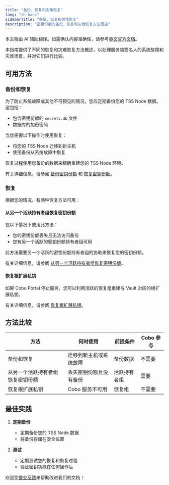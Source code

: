 ```yaml
---
title: "备份、恢复和灾难恢复"
lang: "zh-hans"
sidebarTitle: "备份、恢复和灾难恢复"
description: "密钥份额的备份、恢复和灾难恢复方法概述"
---
```

<Note>本文档由 AI 辅助翻译。如需确认内容准确性，请参考[英文官方文档](https://www.cobo.com/developers/v2/guides/overview/introduction)。</Note>

本指南提供了不同的恢复和灾难恢复方法概述，以处理服务端签名人的系统故障和灾难场景，并对它们进行比较。

## 可用方法

### 备份和恢复

为了防止系统故障或其他不可预见的情况，您应定期备份您的 TSS Node 数据。这包括：
- 包含密钥份额的 `secrets.db` 文件
- 数据库的加密密码

当您需要以下操作时使用恢复：
- 将您的 TSS Node 迁移到新主机
- 使用备份从系统故障中恢复

恢复过程使用您备份的数据来精确重建您的 TSS Node 环境。

有关详细信息，请参阅 [备份密钥份额](/v2_cn/guides/mpc-wallets/server-co-signer/key-shares-backup) 和 [恢复密钥份额](/v2_cn/guides/mpc-wallets/server-co-signer/key-shares-restore)。

### 恢复

根据您的情况，有两种恢复方法可用：

#### 从另一个活跃持有者组恢复密钥份额

在以下情况下使用此方法：
- 您的密钥份额丢失且无法访问备份
- 您有另一个活跃的密钥份额持有者组可用

此方法需要另一个活跃的密钥份额持有者组的协助来恢复您的密钥份额。

有关详细信息，请参阅 [从另一个活跃持有者组恢复密钥份额](https://manuals.cobo.com/en/portal/mpc-wallets/ocw/recover-from-active-keys)。

#### 恢复根扩展私钥
如果 Cobo Portal 停止服务，您可以利用活跃的恢复组重建与 Vault 对应的根扩展私钥。

有关详细信息，请参阅 [恢复根扩展私钥](https://manuals.cobo.com/en/portal/mpc-wallets/ocw/recover-root-key)。

## 方法比较

| 方法 | 何时使用 | 前提条件 | Cobo 参与 |
|--------|-------------|---------------|------------------|
| 备份和恢复 | 迁移到新主机或系统故障 | 备份数据 | 不需要 |
| 从另一个活跃持有者组恢复密钥份额| 丢失密钥份额且没有备份 | 活跃持有者组 | 需要 |
| 恢复根扩展私钥 | Cobo 服务不可用 | 恢复组| 不需要 |

## 最佳实践

1. **定期备份**
   - 定期备份您的 TSS Node 数据
   - 将备份存储在安全位置

2. **测试**
   - 定期测试您的恢复和恢复过程
   - 验证密钥功能在任何操作后

<Tip>欢迎您[提交反馈](https://forms.zohopublic.com/cobo/form/DocumentFeedbackForm/formperma/QvLOhxJv1_JMsJ-1dleZ8Itb_7rzN-LtgvsDdxosoVI)来帮助改进我们的文档！</Tip>
